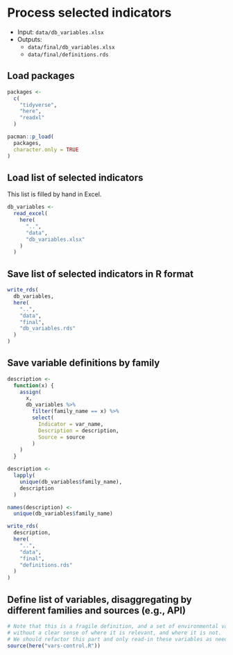 # Process selected indicators

- Input: `data/db_variables.xlsx`
- Outputs: 
  - `data/final/db_variables.xlsx`
  - `data/final/definitions.rds`

## Load packages

```r
packages <- 
  c(
    "tidyverse",
    "here",
    "readxl"
  )

pacman::p_load(
  packages, 
  character.only = TRUE
)
```


## Load list of selected indicators

This list is filled by hand in Excel.

```r
db_variables <-
  read_excel(
    here(
      "..",
      "data",
      "db_variables.xlsx"
    )
  )
```

## Save list of selected indicators in R format

```r
write_rds(
  db_variables,
  here(
    "..",
    "data",
    "final",
    "db_variables.rds"
  )
)
```

## Save variable definitions by family

```r
description <- 
  function(x) {
    assign(
      x,
      db_variables %>%
        filter(family_name == x) %>%
        select(
          Indicator = var_name,
          Description = description,
          Source = source
        )
    )
  }

description <-
  lapply(
    unique(db_variables$family_name),
    description
  )

names(description) <- 
  unique(db_variables$family_name)

write_rds(
  description,
  here(
    "..",
    "data",
    "final",
    "definitions.rds"
  )
)
```

## Define list of variables, disaggregating by different families and sources (e.g., API)

```r
# Note that this is a fragile definition, and a set of environmental variables that cascade down the pipeline
# without a clear sense of where it is relevant, and where it is not.
# We should refactor this part and only read-in these variables as needed.
source(here("vars-control.R"))
```
